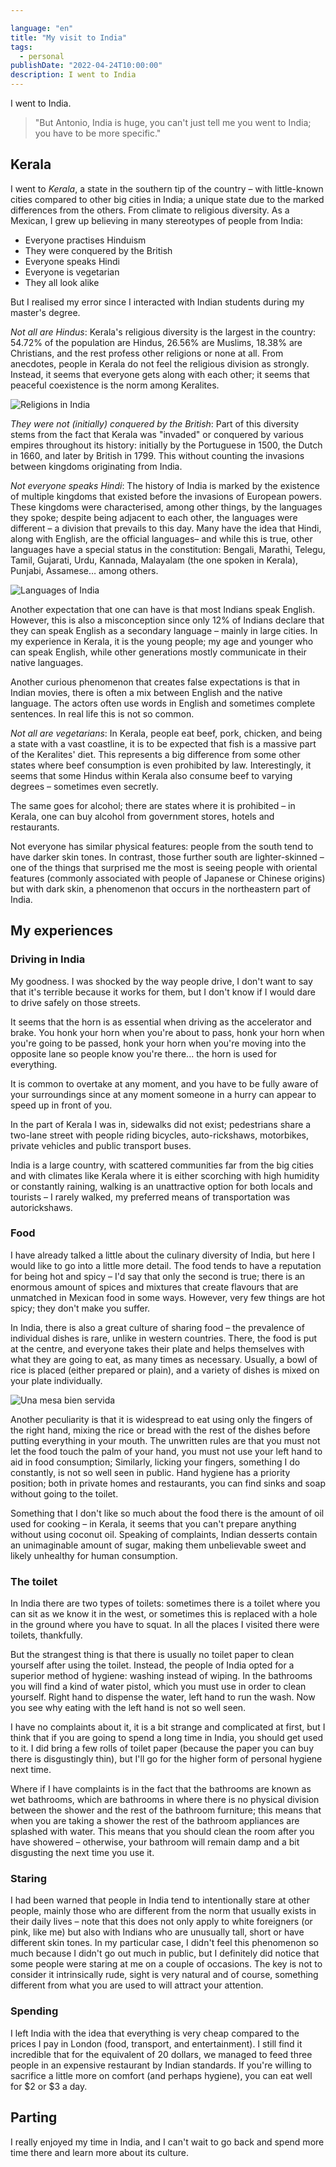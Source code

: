 ```yaml
---

language: "en"
title: "My visit to India"
tags: 
  - personal
publishDate: "2022-04-24T10:00:00"
description: I went to India
---
```


I went to India.

> "But Antonio, India is huge, you can't just tell me you went to India; you have to be more specific."

## Kerala

I went to *Kerala*, a state in the southern tip of the country – with little-known cities compared to other big cities in India; a unique state due to the marked differences from the others. From climate to religious diversity. As a Mexican, I grew up believing in many stereotypes of people from India:

 - Everyone practises Hinduism
 - They were conquered by the British
 - Everyone speaks Hindi
 - Everyone is vegetarian
 - They all look alike

But I realised my error since I interacted with Indian students during my master's degree.

*Not all are Hindus*: Kerala's religious diversity is the largest in the country: 54.72% of the population are Hindus, 26.56% are Muslims, 18.38% are Christians, and the rest profess other religions or none at all. From anecdotes, people in Kerala do not feel the religious division as strongly. Instead, it seems that everyone gets along with each other; it seems that peaceful coexistence is the norm among Keralites.

![Religions in India](https://ik.imagekit.io/thatcsharpguy/posts/india/pie.jpg?ik-sdk-version=javascript-1.4.3&updatedAt=1650638539023)

*They were not (initially) conquered by the British*: Part of this diversity stems from the fact that Kerala was "invaded" or conquered by various empires throughout its history: initially by the Portuguese in 1500, the Dutch in 1660, and later by British in 1799. This without counting the invasions between kingdoms originating from India.

*Not everyone speaks Hindi*: The history of India is marked by the existence of multiple kingdoms that existed before the invasions of European powers. These kingdoms were characterised, among other things, by the languages ​​they spoke; despite being adjacent to each other, the languages ​​were different – ​​a division that prevails to this day. Many have the idea that Hindi, along with English, are the official languages ​​– and while this is true, other languages have a special status in the constitution: Bengali, Marathi, Telegu, Tamil, Gujarati, Urdu, Kannada, Malayalam (the one spoken in Kerala), Punjabi, Assamese… among others.

![Languages of India](https://ik.imagekit.io/thatcsharpguy/posts/india/Official_language_map_of_India_by_state_and_union_territory__claimed_and_disputed_hatched_.png?ik-sdk-version=javascript-1.4.3&updatedAt=1650638539632)

Another expectation that one can have is that most Indians speak English. However, this is also a misconception since only 12% of Indians declare that they can speak English as a secondary language – mainly in large cities. In my experience in Kerala, it is the young people; my age and younger who can speak English, while other generations mostly communicate in their native languages.

Another curious phenomenon that creates false expectations is that in Indian movies, there is often a mix between English and the native language. The actors often use words in English and sometimes complete sentences. In real life this is not so common.

*Not all are vegetarians*: In Kerala, people eat beef, pork, chicken, and being a state with a vast coastline, it is to be expected that fish is a massive part of the Keralites' diet. This represents a big difference from some other states where beef consumption is even prohibited by law. Interestingly, it seems that some Hindus within Kerala also consume beef to varying degrees – sometimes even secretly.

The same goes for alcohol; there are states where it is prohibited – in Kerala, one can buy alcohol from government stores, hotels and restaurants.

Not everyone has similar physical features: people from the south tend to have darker skin tones. In contrast, those further south are lighter-skinned – one of the things that surprised me the most is seeing people with oriental features (commonly associated with people of Japanese or Chinese origins) but with dark skin, a phenomenon that occurs in the northeastern part of India.

## My experiences

### Driving in India

My goodness. I was shocked by the way people drive, I don't want to say that it's terrible because it works for them, but I don't know if I would dare to drive safely on those streets.

It seems that the horn is as essential when driving as the accelerator and brake. You honk your horn when you're about to pass, honk your horn when you're going to be passed, honk your horn when you're moving into the opposite lane so people know you're there... the horn is used for everything.

It is common to overtake at any moment, and you have to be fully aware of your surroundings since at any moment someone in a hurry can appear to speed up in front of you.

In the part of Kerala I was in, sidewalks did not exist; pedestrians share a two-lane street with people riding bicycles, auto-rickshaws, motorbikes, private vehicles and public transport buses.

India is a large country, with scattered communities far from the big cities and with climates like Kerala where it is either scorching with high humidity or constantly raining, walking is an unattractive option for both locals and tourists – I rarely walked, my preferred means of transportation was autorickshaws.

### Food

I have already talked a little about the culinary diversity of India, but here I would like to go into a little more detail. The food tends to have a reputation for being hot and spicy – I'd say that ​​only the second is true; there is an enormous amount of spices and mixtures that create flavours that are unmatched in Mexican food in some ways. However, very few things are hot spicy; they don't make you suffer.

In India, there is also a great culture of sharing food – the prevalence of individual dishes is rare, unlike in western countries. There, the food is put at the centre, and everyone takes their plate and helps themselves with what they are going to eat, as many times as necessary. Usually, a bowl of rice is placed (either prepared or plain), and a variety of dishes is mixed on your plate individually.

![Una mesa bien servida](https://ik.imagekit.io/thatcsharpguy/posts/india/IMG_9136.jpg?ik-sdk-version=javascript-1.4.3&updatedAt=1650638539312)

Another peculiarity is that it is widespread to eat using only the fingers of the right hand, mixing the rice or bread with the rest of the dishes before putting everything in your mouth. The unwritten rules are that you must not let the food touch the palm of your hand, you must not use your left hand to aid in food consumption; Similarly, licking your fingers, something I do constantly, is not so well seen in public. Hand hygiene has a priority position; both in private homes and restaurants, you can find sinks and soap without going to the toilet.

Something that I don't like so much about the food there is the amount of oil used for cooking – in Kerala, it seems that you can't prepare anything without using coconut oil. Speaking of complaints, Indian desserts contain an unimaginable amount of sugar, making them unbelievable sweet and likely unhealthy for human consumption.

### The toilet

In India there are two types of toilets: sometimes there is a toilet where you can sit as we know it in the west, or sometimes this is replaced with a hole in the ground where you have to squat. In all the places I visited there were toilets, thankfully.

But the strangest thing is that there is usually no toilet paper to clean yourself after using the toilet. Instead, the people of India opted for a superior method of hygiene: washing instead of wiping. In the bathrooms you will find a kind of water pistol, which you must use in order to clean yourself. Right hand to dispense the water, left hand to run the wash. Now you see why eating with the left hand is not so well seen.

I have no complaints about it, it is a bit strange and complicated at first, but I think that if you are going to spend a long time in India, you should get used to it. I did bring a few rolls of toilet paper (because the paper you can buy there is disgustingly thin), but I'll go for the higher form of personal hygiene next time.

Where if I have complaints is in the fact that the bathrooms are known as wet bathrooms, which are bathrooms in where there is no physical division between the shower and the rest of the bathroom furniture; this means that when you are taking a shower the rest of the bathroom appliances are splashed with water. This means that you should clean the room after you have showered – otherwise, your bathroom will remain damp and a bit disgusting the next time you use it.

### Staring

I had been warned that people in India tend to intentionally stare at other people, mainly those who are different from the norm that usually exists in their daily lives – note that this does not only apply to white foreigners (or pink, like me) but also with Indians who are unusually tall, short or have different skin tones. In my particular case, I didn't feel this phenomenon so much because I didn't go out much in public, but I definitely did notice that some people were staring at me on a couple of occasions. The key is not to consider it intrinsically rude, sight is very natural and of course, something different from what you are used to will attract your attention.

### Spending

I left India with the idea that everything is very cheap compared to the prices I pay in London (food, transport, and entertainment). I still find it incredible that for the equivalent of 20 dollars, we managed to feed three people in an expensive restaurant by Indian standards. If you're willing to sacrifice a little more on comfort (and perhaps hygiene), you can eat well for $2 or $3 a day.

## Parting

I really enjoyed my time in India, and I can't wait to go back and spend more time there and learn more about its culture.
